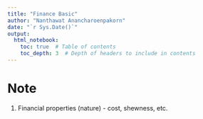 ```yaml
---
title: "Finance Basic"
author: "Nanthawat Anancharoenpakorn"
date: "`r Sys.Date()`"
output: 
  html_notebook:
    toc: true  # Table of contents
    toc_depth: 3  # Depth of headers to include in contents
---
```



# Note
1. Financial properties (nature) - cost, shewness, etc. 

